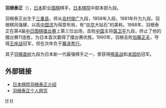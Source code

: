 {{japanese|japanese=羽根 泰正|kana=はね やすまさ|romaji=Hane Yasumasa}}

'''羽根泰正'''（{{bd|1944年|6月25日|||H}}），[[日本|日本]]职业[[围棋|围棋]]棋手，[[日本棋院|日本棋院]]中部本部九段。

羽根泰正出生于[[三重县|三重县]]，师从[[岛村俊广|岛村俊广]]九段，1958年入段，1981年升为九段。羽根棋风强硬，以高[[中国流|中国流]]为得意布局，有“[[名古屋|中京]]大钻石”的美称。1988年，羽根泰正在第4届[[中日围棋擂台赛|中日围棋擂台赛]]上第三位出场，击败[[中国|中国]]主将[[聂卫平|聂卫平]]九段，终止了他的擂台赛11连胜，为日本首次赢得了擂台赛优胜。1990年，羽根击败[[加藤正夫|加藤正夫]]，夺得[[王座战|王座战]]冠军，但在次年负于[[藤泽秀行|藤泽秀行]]。

其子[[羽根直树|羽根直树]]九段为日本新一代最强棋手之一，曾获得[[棋圣战_(日本围棋)|棋圣战]]和[[本因坊|本因坊]]冠军。

==外部链接==
*[http://www.nihonkiin.or.jp/player/htm/ki000035.htm 日本棋院羽根泰正介绍] {{Wayback|url=http://www.nihonkiin.or.jp/player/htm/ki000035.htm |date=20080621045536 }}
*[http://www.yu-i.info/yasumasa-hane/ 羽根泰正个人网页] {{Wayback|url=http://www.yu-i.info/yasumasa-hane/ |date=20081205135728 }}


{{日本圍棋千勝棋士}}


{{Authority control}}
[[Category:日本围棋棋手|H]]
[[Category:三重县出身人物|H]]